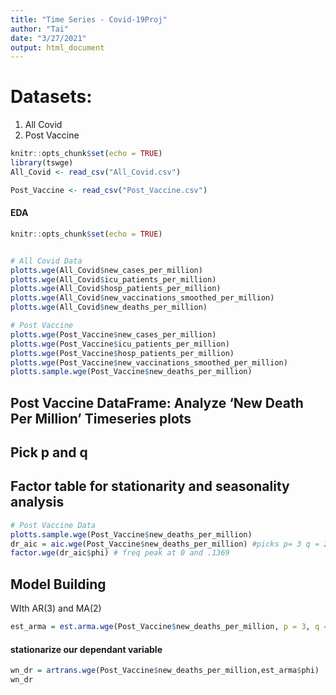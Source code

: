 ```yaml
---
title: "Time Series - Covid-19Proj"
author: "Tai"
date: "3/27/2021"
output: html_document
---
```


# Datasets:
1) All Covid
2) Post Vaccine

```r
knitr::opts_chunk$set(echo = TRUE)
library(tswge)
All_Covid <- read_csv("All_Covid.csv")

Post_Vaccine <- read_csv("Post_Vaccine.csv")


```



#############
#### EDA ####
#############

```r
knitr::opts_chunk$set(echo = TRUE)


# All Covid Data
plotts.wge(All_Covid$new_cases_per_million)
plotts.wge(All_Covid$icu_patients_per_million)
plotts.wge(All_Covid$hosp_patients_per_million)
plotts.wge(All_Covid$new_vaccinations_smoothed_per_million)
plotts.wge(All_Covid$new_deaths_per_million)

# Post Vaccine
plotts.wge(Post_Vaccine$new_cases_per_million)
plotts.wge(Post_Vaccine$icu_patients_per_million)
plotts.wge(Post_Vaccine$hosp_patients_per_million)
plotts.wge(Post_Vaccine$new_vaccinations_smoothed_per_million)
plotts.sample.wge(Post_Vaccine$new_deaths_per_million)

```

## Post Vaccine DataFrame: Analyze 'New Death Per Million' Timeseries plots 
## Pick p and q
## Factor table for stationarity and seasonality analysis

```r
# Post Vaccine Data
plotts.sample.wge(Post_Vaccine$new_deaths_per_million)
dr_aic = aic.wge(Post_Vaccine$new_deaths_per_million) #picks p= 3 q = 2
factor.wge(dr_aic$phi) # freq peak at 0 and .1369
```

## Model Building
WIth AR(3) and MA(2)

```r
est_arma = est.arma.wge(Post_Vaccine$new_deaths_per_million, p = 3, q = 2)
```

#### stationarize our dependant variable  ####


```r
wn_dr = artrans.wge(Post_Vaccine$new_deaths_per_million,est_arma$phi)
wn_dr
```
